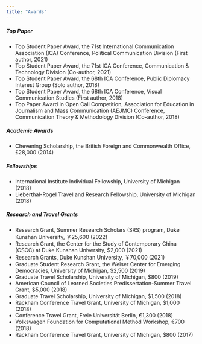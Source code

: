---
title: "Awards"
---

<link rel="stylesheet" href="styles.css" type="text/css">


##### Top Paper
* Top Student Paper Award, the 71st International Communication Association (ICA) Conference, Political Communication Division (First author, 2021)
* Top Student Paper Award, the 71st ICA Conference, Communication & Technology Division (Co-author, 2021)
* Top Student Paper Award, the 68th ICA Conference, Public Diplomacy Interest Group (Solo author, 2018)
* Top Student Paper Award, the 68th ICA Conference, Visual Communication Studies (First author, 2018) 
* Top Paper Award in Open Call Competition, Association for Education in Journalism and Mass Communication (AEJMC) Conference, Communication Theory & Methodology Division (Co-author, 2018)

##### Academic Awards 
* Chevening Scholarship, the British Foreign and Commonwealth Office, £28,000 (2014)
  
##### Fellowships
* International Institute Individual Fellowship, University of Michigan (2018)
* Lieberthal-Rogel Travel and Research Fellowship, University of Michigan (2018)

##### Research and Travel Grants
* Research Grant, Summer Research Scholars (SRS) program, Duke Kunshan University, ￥25,600 (2022)
* Research Grant, the Center for the Study of Contemporary China (CSCC) at Duke Kunshan University, $2,000 (2021)
* Research Grants, Duke Kunshan University, ￥70,000 (2021)
* Graduate Student Research Grant, the Weiser Center for Emerging Democracies, University of Michigan, $2,500 (2019)
* Graduate Travel Scholarship, University of Michigan, $800 (2019)
* American Council of Learned Societies Predissertation-Summer Travel Grant, $5,000 (2018)
* Graduate Travel Scholarship, University of Michigan, $1,500 (2018)
* Rackham Conference Travel Grant, University of Michigan, $1,000 (2018)
* Conference Travel Grant, Freie Universität Berlin, €1,300 (2018)
* Volkswagen Foundation for Computational Method Workshop, €700 (2018)
* Rackham Conference Travel Grant, University of Michigan, $800 (2017)
